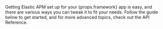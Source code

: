 

Getting Elastic APM set up for your {props.framework} app is easy,
and there are various ways you can tweak it to fit your needs.
Follow the guide below to get started, and for more advanced topics,
check out the <DocLink id="serverlessObservabilityApmAgentsNodejsApi">API Reference</DocLink>.